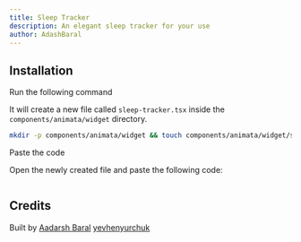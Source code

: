 ```yaml
---
title: Sleep Tracker
description: An elegant sleep tracker for your use
author: AdashBaral
---
```


<ComponentPreview name="widget-sleep-tracker--docs" />

## Installation

<Steps>
<Step>Run the following command</Step>

It will create a new file called `sleep-tracker.tsx` inside the `components/animata/widget` directory.

```bash
mkdir -p components/animata/widget && touch components/animata/widget/sleep-tracker.tsx
```

<Step>Paste the code</Step>

Open the newly created file and paste the following code:

```jsx file=<rootDir>/animata/widget/sleep-tracker.tsx

```

</Steps>

## Credits

Built by [Aadarsh Baral](https://github.com/aadarshbaral)
[yevhenyurchuk](https://yevhenyurchuk.com/)
